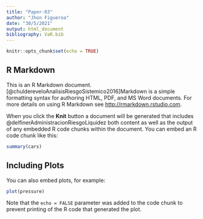 ```yaml
---
title: "Paper-03"
author: "Jhon Figueroa"
date: "30/5/2021"
output: html_document
bibliography: VaR.bib
---
```


```r
knitr::opts_chunk$set(echo = TRUE)
```

## R Markdown

This is an R Markdown document.[@chuldereveloAnalisisRiesgoSistemico2016]Markdown is a simple formatting syntax for authoring  HTML, PDF, and MS Word documents. For more details on using R Markdown see <http://rmarkdown.rstudio.com>.

When you click the **Knit** button a document will be generated that includes @delfinerAdministracionRiesgoLiquidez  both content as well as the output of any embedded R code chunks within the document. You can embed an R code chunk like this:

```r
summary(cars)
```

## Including Plots

You can also embed plots, for example:

```r
plot(pressure)
```

Note that the `echo = FALSE` parameter was added to the code chunk to prevent printing of the R code that generated the plot.
